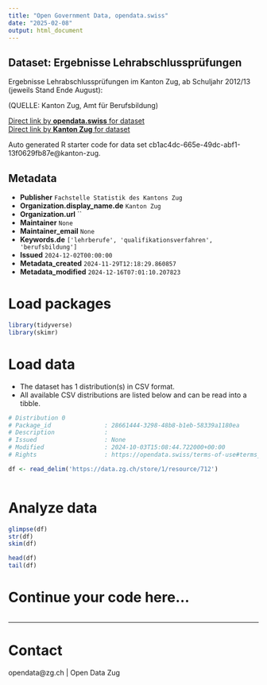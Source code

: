 ```yaml
---
title: "Open Government Data, opendata.swiss"
date: "2025-02-08"
output: html_document
---
```


## Dataset: Ergebnisse Lehrabschlussprüfungen

Ergebnisse Lehrabschlussprüfungen im Kanton Zug, ab Schuljahr 2012/13 (jeweils Stand Ende August):

(QUELLE: Kanton Zug, Amt für Berufsbildung)

[Direct link by **opendata.swiss** for dataset](https://opendata.swiss/de/dataset/ergebnisse-lehrabschlussprufungen)<br>
[Direct link by **Kanton Zug** for dataset](https://www.zg.ch/behoerden/gesundheitsdirektion/statistikfachstelle/themen/bildung/berufsbildung)

Auto generated R starter code for data set cb1ac4dc-665e-49dc-abf1-13f0629fb87e@kanton-zug.

## Metadata

- **Publisher** `Fachstelle Statistik des Kantons Zug`
- **Organization.display_name.de** `Kanton Zug`
- **Organization.url** ``
- **Maintainer** `None`
- **Maintainer_email** `None`
- **Keywords.de** `['lehrberufe', 'qualifikationsverfahren', 'berufsbildung']`
- **Issued** `2024-12-02T00:00:00`
- **Metadata_created** `2024-11-29T12:18:29.860857`
- **Metadata_modified** `2024-12-16T07:01:10.207823`


# Load packages

```r

library(tidyverse)
library(skimr)

```

# Load data

-   The dataset has 1 distribution(s) in CSV format.
-   All available CSV distributions are listed below and can be read into a tibble.

```r

# Distribution 0
# Package_id               : 28661444-3298-48b8-b1eb-58339a1180ea
# Description              : 
# Issued                   : None
# Modified                 : 2024-10-03T15:08:44.722000+00:00
# Rights                   : https://opendata.swiss/terms-of-use#terms_open

df <- read_delim('https://data.zg.ch/store/1/resource/712')



```

# Analyze data

```r

glimpse(df)
str(df)
skim(df)

head(df)
tail(df)

```

# Continue your code here...

```r

```

------------------------------------------------------------------------

# Contact

opendata@zg.ch | Open Data Zug
